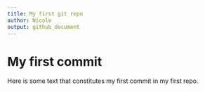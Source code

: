 ```yaml
---
title: My first git repo
author: Nicole
output: github_document
---
```


# My first commit

Here is some text that constitutes my first commit in my first repo.